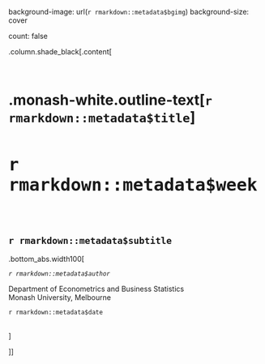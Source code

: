 
background-image: url(`r rmarkdown::metadata$bgimg`)
background-size: cover

count: false

.column.shade_black[.content[

<br>

# .monash-white.outline-text[`r rmarkdown::metadata$title`]

<h2 class="monash-white outline-text" style="font-size: 30pt!important;">`r rmarkdown::metadata$week`</h2>

<br>

<h2 style="font-weight:900!important;">`r rmarkdown::metadata$subtitle`</h2>

.bottom_abs.width100[

 *`r rmarkdown::metadata$author`*

Department of Econometrics and Business Statistics <br>
Monash University, Melbourne


`r rmarkdown::metadata$date`

<br>
]


]]



